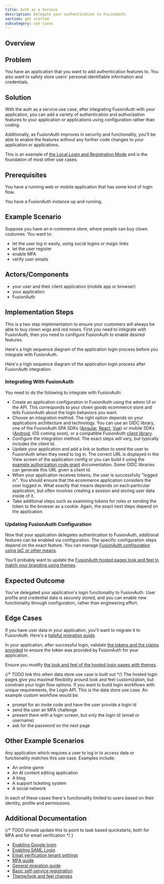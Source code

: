 ```yaml
---
title: Auth as a Service
description: Delegate your authentication to FusionAuth.
section: get started
subcategory: use cases
---
```


## Overview

<AuthServiceDescription />

## Problem 

You have an application that you want to add authentication features to. You also want to safely store users' personal identifiable information and credentials.

## Solution

With the auth as a service use case, after integrating FusionAuth with your application, you can add a variety of authentication and authorization features to your application or applications using configuration rather than coding.

Additionally, as FusionAuth improves in security and functionality, you'll be able to enable the features without any further code changes to your application or applications.

This is an example of [the Local Login and Registration Mode](/docs/lifecycle/authenticate-users/oauth/modes#local-login-and-registration) and is the foundation of most other use cases.

## Prerequisites

You have a running web or mobile application that has some kind of login flow.

You have a FusionAuth instance up and running.

## Example Scenario

Suppose you have an e-commerce store, where people can buy clown costumes. You want to:

* let the user log in easily, using social logins or magic links
* let the user register
* enable MFA
* verify user emails

## Actors/Components

* your user and their client application (mobile app or browser)
* your application
* FusionAuth

## Implementation Steps

This is a two step implementation to ensure your customers will always be able to buy clown wigs and red noses. First you need to integrate with FusionAuth, then you need to configure FusionAuth to enable desired features.

Here's a high sequence diagram of the application login process before you integrate with FusionAuth.

<LoginBefore alt="Your application login flow before FusionAuth." />

Here's a high sequence diagram of the application login process after FusionAuth integration.

<LoginAfter alt="Your application login flow with FusionAuth." />

### Integrating With FusionAuth

You need to do the following to integrate with FusionAuth:

* Create an application configuration in FusionAuth using the admin UI or the API. This corresponds to your clown goods ecommerce store and tells FusionAuth about the login behaviors you want.
* Choose an integration method. The right option depends on your applications architecture and technology. You can use an OIDC library, one of the FusionAuth SPA SDKs ([Angular](/docs/sdks/angular-sdk), [React](/docs/sdks/react-sdk), [Vue](/docs/sdks/vue-sdk)) or mobile SDKs ([Android](/docs/sdks/android-sdk), iOS coming soon), or a compatible FusionAuth [client library](/docs/sdks).
* Configure the integration method. The exact steps will vary, but typically includes the client Id.
* Update your application and add a link or button to send the user to FusionAuth when they need to log in. The correct URL is displayed in the <Breadcrumb>View</Breadcrumb> screen of the application config or you can build it using the [example authorization code grant](/docs/lifecycle/authenticate-users/oauth/#example-authorization-code-grant) documentation. Some OIDC libraries can generate this URL given a client Id.
* When your application receives tokens, the user is successfully "logged in". You should ensure that the ecommerce application considers the user logged in. What exactly that means depends on each particular application, but often involves creating a session and storing user data inside of it.
* Take additional steps such as examining tokens for roles or sending the token to the browser as a cookie. Again, the exact next steps depend on the application.

### Updating FusionAuth Configuration

Now that your application delegates authentication to FusionAuth, additional features can be enabled via configuration. The specific configuration steps depend on the exact feature. You can manage [FusionAuth configuration using IaC or other means](/docs/operate/deploy/configuration-management).

You'll probably want to update the [FusionAuth hosted pages look and feel to match your branding using themes](/docs/customize/look-and-feel/).

## Expected Outcome

You've delegated your application's login functionality to FusionAuth. User profile and credential data is securely stored, and you can enable new functionality through configuration, rather than engineering effort.

## Edge Cases

If you have user data in your application, you'll want to migrate it to FusionAuth. Here's a [helpful migration guide](/docs/lifecycle/migrate-users/general-migration).

In your application, after successful login, validate [the tokens and the claims provided](/articles/tokens/building-a-secure-jwt#consuming-a-jwt) to ensure the token was provided by FusionAuth for your application.

Ensure you modify [the look and feel of the hosted login pages with themes](/docs/customize/look-and-feel/).

{/* TODO link this when data store use case is built out */}
The hosted login pages give you maximal flexibility around look and feel customization, but constrain your login flow options. If you want to build login workflows with unique requirements, the Login API. This is the data store use case. An example custom workflow would be:

* prompt for an invite code and have the user provide a login Id 
* send the user an MFA challenge
* present them with a login screen, but only the login Id (email or username)
* ask for the password on the next page

## Other Example Scenarios

Any application which requires a user to log in to access data or functionality matches this use case. Examples include:

* An online game
* An AI content editing application
* A blog
* A support ticketing system
* A social network

In each of these cases there's functionality limited to users based on their identity, profile and permissions.

## Additional Documentation
{/* TODO should update this to point to task based quickstarts, both for MFA and for email verification */ }

* [Enabling Google login](/docs/lifecycle/authenticate-users/identity-providers/social/google)
* [Enabling SAML Login](/docs/lifecycle/authenticate-users/identity-providers/overview-samlv2)
* [Email verification tenant settings](/docs/get-started/core-concepts/tenants#email-verification-settings)
* [MFA guide](/docs/lifecycle/authenticate-users/multi-factor-authentication)
* [General migration guide](/docs/lifecycle/migrate-users/general-migration)
* [Basic self-service registration](/docs/lifecycle/register-users/basic-registration-forms)
* [Theme/look and feel changes](/docs/customize/look-and-feel/)


